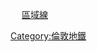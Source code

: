 <span style="BACKGROUND-COLOR:#{{LUL color|District}};"><span style="color:#{{LUL color|District}};">　</span></span> [[區域線]]<noinclude>[[Category:倫敦地鐵]]</noinclude>